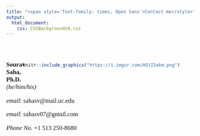 ---
title: "<span style='font-family: times, Open Sans'>Contact me</style>"
output: 
  html_document:
    css: CSSBackgrounds6.css
---

<br>
<br>

<div style= "float:right;position: relative; right: 30px; top: -7px;">
```{r echo=FALSE, out.width="150px", fig.align='left'}

knitr::include_graphics("https://i.imgur.com/HGtISokm.png") 

```
</div>

<p style="font-family: times, Open Sans; font-size:12.5pt">
**Sourav Saha, Ph.D.** *(he/him/his)*
</p>
<!--<p style="font-family: times, Open Sans; font-size:12.5pt">
*Earth, Planetary, and Space Sciences*
</p>
<p style="font-family: times, Open Sans; font-size:12.5pt">
595 Charles Young Dr. East
</p>
<p style="font-family: times, Open Sans; font-size:12.5pt">
University of California, Los Angeles
</p>
<p style="font-family: times, Open Sans; font-size:12.5pt">
Los Angeles, CA 90095, USA
</p>-->
<p style="font-family: times, Open Sans; font-size:12.5pt">
*email*: sahasv@mail.uc.edu
</p>
<p style="font-family: times, Open Sans; font-size:12.5pt">
*email*: sahasv07@gmail.com
</p>
<p style="font-family: times, Open Sans; font-size:12.5pt">
*Phone No.* +1 513 250-8680
</p>